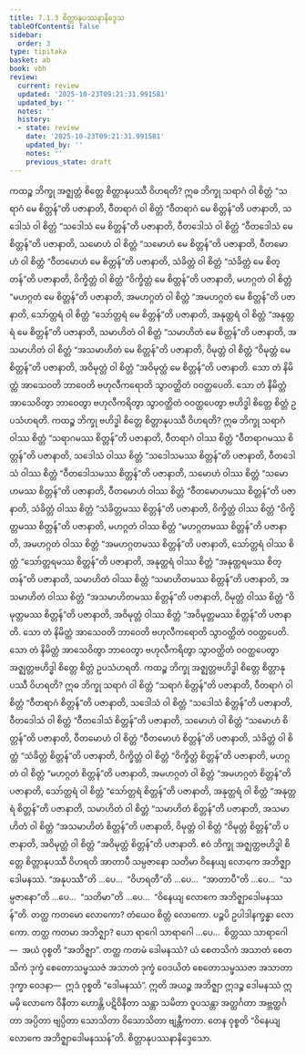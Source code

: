 ```yaml
---
title: 7.1.3 စိတ္တာနုပဿနာနိဒ္ဒေသ
tableOfContents: false
sidebar:
  order: 3
type: tipitaka
basket: ab
book: vbh
review:
  current: review
  updated: '2025-10-23T09:21:31.991581'
  updated_by: ''
  notes: ''
  history:
  - state: review
    date: '2025-10-23T09:21:31.991581'
    updated_by: ''
    notes: ''
    previous_state: draft
---
```



<ReviewStatus review={frontmatter.review} showDetails={true} />

<HypothesisAnnotation frontmatter={frontmatter} />

<DynamicBreadcrumb />

<Division number="365" book="vbh" e="ch" v="30" p="204">

<Paragraph number="1351" book="vbh">
ကထဉ္စ ဘိက္ခု အဇ္ဈတ္တံ စိတ္တေ စိတ္တာနုပဿီ ဝိဟရတိ? ဣဓ ဘိက္ခု သရာဂံ ဝါ စိတ္တံ “သရာဂံ မေ စိတ္တန်”တိ ပဇာနာတိ, ဝီတရာဂံ ဝါ စိတ္တံ “ဝီတရာဂံ မေ စိတ္တန်”တိ ပဇာနာတိ, သဒေါသံ ဝါ စိတ္တံ “သဒေါသံ မေ စိတ္တန်”တိ ပဇာနာတိ, ဝီတဒေါသံ ဝါ စိတ္တံ “ဝီတဒေါသံ မေ စိတ္တန်”တိ ပဇာနာတိ, သမောဟံ ဝါ စိတ္တံ “သမောဟံ မေ စိတ္တန်”တိ ပဇာနာတိ, ဝီတမောဟံ ဝါ စိတ္တံ “ဝီတမောဟံ မေ စိတ္တန်”တိ ပဇာနာတိ, သံခိတ္တံ ဝါ စိတ္တံ “သံခိတ္တံ မေ စိတ္တန်”တိ ပဇာနာတိ, ဝိက္ခိတ္တံ ဝါ စိတ္တံ “ဝိက္ခိတ္တံ မေ စိတ္တန်”တိ ပဇာနာတိ, မဟဂ္ဂတံ ဝါ စိတ္တံ “မဟဂ္ဂတံ မေ စိတ္တန်”တိ ပဇာနာတိ, အမဟဂ္ဂတံ ဝါ စိတ္တံ “အမဟဂ္ဂတံ မေ စိတ္တန်”တိ ပဇာနာတိ, သော်တ္တရံ ဝါ စိတ္တံ “သော်တ္တရံ မေ စိတ္တန်”တိ ပဇာနာတိ, အနုတ္တရံ ဝါ စိတ္တံ “အနုတ္တရံ မေ စိတ္တန်”တိ ပဇာနာတိ, သမာဟိတံ ဝါ စိတ္တံ “သမာဟိတံ မေ စိတ္တန်”တိ ပဇာနာတိ, အသမာဟိတံ ဝါ စိတ္တံ “အသမာဟိတံ မေ စိတ္တန်”တိ ပဇာနာတိ, ဝိမုတ္တံ ဝါ စိတ္တံ “ဝိမုတ္တံ မေ စိတ္တန်”တိ ပဇာနာတိ, အဝိမုတ္တံ ဝါ စိတ္တံ “အဝိမုတ္တံ မေ စိတ္တန်”တိ ပဇာနာတိ. သော တံ နိမိတ္တံ အာသေဝတိ ဘာဝေတိ ဗဟုလီကရောတိ သွာဝတ္ထိတံ ဝဝတ္ထပေတိ. သော တံ နိမိတ္တံ အာသေဝိတွာ ဘာဝေတွာ ဗဟုလီကရိတွာ သွာဝတ္ထိတံ ဝဝတ္ထပေတွာ ဗဟိဒ္ဓါ စိတ္တေ စိတ္တံ ဥပသံဟရတိ.
</Paragraph>

<Paragraph number="1352" book="vbh">
ကထဉ္စ ဘိက္ခု ဗဟိဒ္ဓါ စိတ္တေ စိတ္တာနုပဿီ ဝိဟရတိ? ဣဓ ဘိက္ခု သရာဂံ ဝါဿ စိတ္တံ “သရာဂမဿ စိတ္တန်”တိ ပဇာနာတိ, ဝီတရာဂံ ဝါဿ စိတ္တံ “ဝီတရာဂမဿ စိတ္တန်”တိ ပဇာနာတိ, သဒေါသံ ဝါဿ စိတ္တံ “သဒေါသမဿ စိတ္တန်”တိ ပဇာနာတိ, ဝီတဒေါသံ ဝါဿ စိတ္တံ “ဝီတဒေါသမဿ စိတ္တန်”တိ ပဇာနာတိ, သမောဟံ ဝါဿ စိတ္တံ “သမောဟမဿ စိတ္တန်”တိ ပဇာနာတိ, ဝီတမောဟံ ဝါဿ စိတ္တံ “ဝီတမောဟမဿ စိတ္တန်”တိ ပဇာနာတိ, သံခိတ္တံ ဝါဿ စိတ္တံ “သံခိတ္တမဿ စိတ္တန်”တိ ပဇာနာတိ, ဝိက္ခိတ္တံ ဝါဿ စိတ္တံ “ဝိက္ခိတ္တမဿ စိတ္တန်”တိ ပဇာနာတိ, မဟဂ္ဂတံ ဝါဿ စိတ္တံ “မဟဂ္ဂတမဿ စိတ္တန်”တိ ပဇာနာတိ, အမဟဂ္ဂတံ ဝါဿ စိတ္တံ “အမဟဂ္ဂတမဿ စိတ္တန်”တိ ပဇာနာတိ, သော်တ္တရံ ဝါဿ စိတ္တံ “သော်တ္တရမဿ စိတ္တန်”တိ ပဇာနာတိ, အနုတ္တရံ ဝါဿ စိတ္တံ “အနုတ္တရမဿ စိတ္တန်”တိ ပဇာနာတိ, သမာဟိတံ ဝါဿ စိတ္တံ “သမာဟိတမဿ စိတ္တန်”တိ ပဇာနာတိ, အသမာဟိတံ ဝါဿ စိတ္တံ “အသမာဟိတမဿ စိတ္တန်”တိ ပဇာနာတိ, ဝိမုတ္တံ ဝါဿ စိတ္တံ “ဝိမုတ္တမဿ စိတ္တန်”တိ ပဇာနာတိ, အဝိမုတ္တံ ဝါဿ စိတ္တံ “အဝိမုတ္တမဿ စိတ္တန်”တိ ပဇာနာတိ. သော တံ နိမိတ္တံ အာသေဝတိ ဘာဝေတိ ဗဟုလီကရောတိ သွာဝတ္ထိတံ ဝဝတ္ထပေတိ. သော တံ နိမိတ္တံ အာသေဝိတွာ ဘာဝေတွာ ဗဟုလီကရိတွာ သွာဝတ္ထိတံ ဝဝတ္ထပေတွာ အဇ္ဈတ္တဗဟိဒ္ဓါ စိတ္တေ စိတ္တံ ဥပသံဟရတိ.
</Paragraph>

<Paragraph number="1353" book="vbh">
ကထဉ္စ ဘိက္ခု အဇ္ဈတ္တဗဟိဒ္ဓါ စိတ္တေ စိတ္တာနုပဿီ ဝိဟရတိ? ဣဓ ဘိက္ခု သရာဂံ ဝါ စိတ္တံ “သရာဂံ စိတ္တန်”တိ ပဇာနာတိ, ဝီတရာဂံ ဝါ စိတ္တံ “ဝီတရာဂံ စိတ္တန်”တိ ပဇာနာတိ, သဒေါသံ ဝါ စိတ္တံ “သဒေါသံ စိတ္တန်”တိ ပဇာနာတိ, ဝီတဒေါသံ ဝါ စိတ္တံ “ဝီတဒေါသံ စိတ္တန်”တိ ပဇာနာတိ, သမောဟံ ဝါ စိတ္တံ “သမောဟံ စိတ္တန်”တိ ပဇာနာတိ, ဝီတမောဟံ ဝါ စိတ္တံ “ဝီတမောဟံ စိတ္တန်”တိ ပဇာနာတိ, သံခိတ္တံ ဝါ စိတ္တံ “သံခိတ္တံ စိတ္တန်”တိ ပဇာနာတိ, ဝိက္ခိတ္တံ ဝါ စိတ္တံ “ဝိက္ခိတ္တံ စိတ္တန်”တိ ပဇာနာတိ, မဟဂ္ဂတံ ဝါ စိတ္တံ “မဟဂ္ဂတံ စိတ္တန်”တိ ပဇာနာတိ, အမဟဂ္ဂတံ ဝါ စိတ္တံ “အမဟဂ္ဂတံ စိတ္တန်”တိ ပဇာနာတိ, သော်တ္တရံ ဝါ စိတ္တံ “သော်တ္တရံ စိတ္တန်”တိ ပဇာနာတိ, အနုတ္တရံ ဝါ စိတ္တံ “အနုတ္တရံ စိတ္တန်”တိ ပဇာနာတိ, သမာဟိတံ ဝါ စိတ္တံ “သမာဟိတံ စိတ္တန်”တိ ပဇာနာတိ, အသမာဟိတံ ဝါ စိတ္တံ “အသမာဟိတံ စိတ္တန်”တိ ပဇာနာတိ, ဝိမုတ္တံ ဝါ စိတ္တံ “ဝိမုတ္တံ စိတ္တန်”တိ ပဇာနာတိ, အဝိမုတ္တံ ဝါ စိတ္တံ “အဝိမုတ္တံ စိတ္တန်”တိ ပဇာနာတိ. ဧဝံ ဘိက္ခု အဇ္ဈတ္တဗဟိဒ္ဓါ စိတ္တေ စိတ္တာနုပဿီ ဝိဟရတိ အာတာပီ သမ္ပဇာနော သတိမာ ဝိနေယျ လောကေ အဘိဇ္ဈာဒေါမနဿံ.
</Paragraph>

</Division>
<Division number="366" book="vbh" e="ch" v="30" p="206">

<Paragraph number="1354" book="vbh">
“အနုပဿီ”တိ …ပေ…  “ဝိဟရတီ”တိ …ပေ…  “အာတာပီ”တိ …ပေ…  “သမ္ပဇာနော”တိ …ပေ…  “သတိမာ”တိ …ပေ…  “ဝိနေယျ လောကေ အဘိဇ္ဈာဒေါမနဿန်”တိ. တတ္ထ ကတမော လောကော? တံယေဝ စိတ္တံ လောကော. ပဉ္စပိ ဥပါဒါနက္ခန္ဓာ လောကော. တတ္ထ ကတမာ အဘိဇ္ဈာ? ယော ရာဂေါ သာရာဂေါ …ပေ…  စိတ္တဿ သာရာဂေါ—  အယံ ဝုစ္စတိ “အဘိဇ္ဈာ”. တတ္ထ ကတမံ ဒေါမနဿံ? ယံ စေတသိကံ အသာတံ စေတသိကံ ဒုက္ခံ စေတောသမ္ဖဿဇံ အသာတံ ဒုက္ခံ ဝေဒယိတံ စေတောသမ္ဖဿဇာ အသာတာ ဒုက္ခာ ဝေဒနာ—  ဣဒံ ဝုစ္စတိ “ဒေါမနဿံ”. ဣတိ အယဉ္စ အဘိဇ္ဈာ ဣဒဉ္စ ဒေါမနဿံ ဣမမှိ လောကေ ဝိနီတာ ဟောန္တိ ပဋိဝိနီတာ သန္တာ သမိတာ ဝူပသန္တာ အတ္ထင်္ဂတာ အဗ္ဘတ္ထင်္ဂတာ အပ္ပိတာ ဗျပ္ပိတာ သောသိတာ ဝိသောသိတာ ဗျန္တီကတာ. တေန ဝုစ္စတိ “ဝိနေယျ လောကေ အဘိဇ္ဈာဒေါမနဿန်”တိ.

</Paragraph>
</Division>

<Paragraph number="1355" type="center" book="vbh">
စိတ္တာနုပဿနာနိဒ္ဒေသော.
</Paragraph>